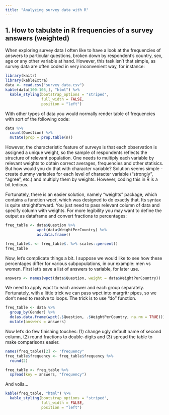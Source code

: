```yaml
---
title: "Analyzing survey data with R"
---
```


## 1. How to tabulate in R frequencies of a survey answers (weighted)

When exploring survey data I often like to have a look at the frequencies of answers to particular questions, broken down by respondent's country, sex, age or any other variable at hand. However, this task isn't that simple, as survey data are often coded in very inconvenient way, for instance: 

```r
library(knitr)
library(kableExtra)
data <- read.csv("survey_data.csv")
kable(data[100:105,], "html") %>% 
  kable_styling(bootstrap_options = "striped", 
                full_width = FALSE, 
                position = "left")
```

With other types of data you would normally render table of frequencies with sort of the following code:

```r
data %>% 
  count(Question) %>% 
  mutate(prop = prop.table(n))
```
However, the characteristic feature of surveys is that each observation is assigned a unique weight, so the sample of respondents reflects the structure of relevant population. One needs to multiply each variable by relevant weights to obtain correct averages, frequencies and other statisics. But how would you do that with character variable? Solution seems simple - create dummy variables for each level of character variable ("strongly", "agree", etc.) and multiply them by weights. However, coding this in R is a bit tedious.

Fortunately, there is an easier solution, namely "weights" package, which contains a function *wpct*, which was designed to do exactly that. Its syntax is quite straightforward. You just need to pass relevant column of data and specify column with weights. For more legibility you may want to define the output as dataframe and convert fractions to percentages:
```r
freq_table <- data$Question %>% 
              wpct(data$WeightPerCountry) %>%
              as.data.frame()

freq_table$. <- freq_table$. %>% scales::percent()
freq_table
```
Now, let's complicate things a bit. I suppose we would like to see how these percentages differ for various subpopulations, in our example: men vs women. First let's save a list of answers to variable, for later use.  
```r
answers <- names(wpct(data$Question, weight = data$WeightPerCountry))
```

We need to apply wpct to each answer and each group separately. Fortunately, with a little trick we can pass wpct into margritr pipes, so we don't need to resolve to loops. The trick is to use "do" function.   
```r
freq_table <- data %>% 
  group_by(Gender) %>%
  do(as.data.frame(wpct(.$Question, .$WeightPerCountry, na.rm = TRUE))) %>%
  mutate(answers = answers)
```
Now let's do few finishing touches: (1) change ugly default name of second column, (2) round fractions to double-digits and (3) spread the table to make comparisons easier. 
```r
names(freq_table)[2] <- "frequency"
freq_table$frequency <- freq_table$frequency %>% 
  round(2)

freq_table <- freq_table %>% 
  spread(key = answers, "frequency")
```
And voila...
```r
kable(freq_table, "html") %>% 
  kable_styling(bootstrap_options = "striped", 
                full_width = FALSE, 
                position = "left")
```
